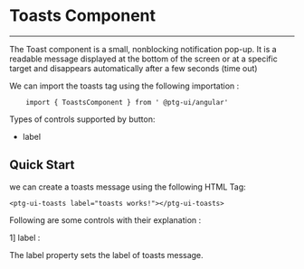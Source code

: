 


<Meta
  title="Component/ToastsComponent/ToastsComponentDocs"
  component={ToastsComponent}
/>

# Toasts Component

---

The Toast component is a small, nonblocking notification pop-up.
It is a readable message displayed at the bottom of the screen or at a specific target and disappears automatically after a few seconds (time out)

We can import the toasts tag using the following importation :

```
    import { ToastsComponent } from ' @ptg-ui/angular'
```

Types of controls supported by button:

- label

## Quick Start

we can create a toasts message using the following HTML Tag:

```
<ptg-ui-toasts label="toasts works!"></ptg-ui-toasts>

```

Following are some controls with their explanation :

1] label :

The label property sets the label of toasts message.

<Canvas>
  <Story id="component-toastscomponent--primary" />
</Canvas>
